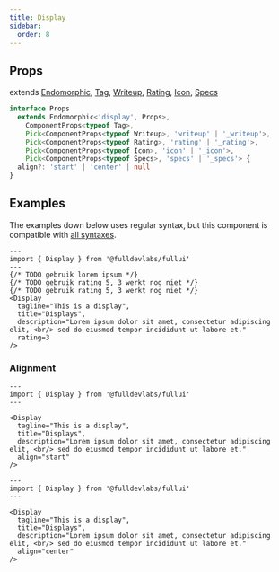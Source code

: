 ```yaml
---
title: Display
sidebar: 
  order: 8
---
```


## Props
extends [Endomorphic](/guides/components), [Tag](/components/tag), [Writeup](/components/writeup), [Rating](/components/rating), [Icon](/components/icon), [Specs](/components/specs)
```ts
interface Props
  extends Endomorphic<'display', Props>,
    ComponentProps<typeof Tag>,
    Pick<ComponentProps<typeof Writeup>, 'writeup' | '_writeup'>,
    Pick<ComponentProps<typeof Rating>, 'rating' | '_rating'>,
    Pick<ComponentProps<typeof Icon>, 'icon' | '_icon'>,
    Pick<ComponentProps<typeof Specs>, 'specs' | '_specs'> {
  align?: 'start' | 'center' | null
}
```

## Examples
The examples down below uses regular syntax, but this component is compatible with [all syntaxes](/guides/components#syntax).

```astro live
---
import { Display } from '@fulldevlabs/fullui'
---
{/* TODO gebruik lorem ipsum */}
{/* TODO gebruik rating 5, 3 werkt nog niet */}
{/* TODO gebruik rating 5, 3 werkt nog niet */}
<Display
  tagline="This is a display",
  title="Displays",
  description="Lorem ipsum dolor sit amet, consectetur adipiscing elit, <br/> sed do eiusmod tempor incididunt ut labore et."
  rating=3
/>
```
### Alignment

```astro live
---
import { Display } from '@fulldevlabs/fullui'
---

<Display
  tagline="This is a display",
  title="Displays",
  description="Lorem ipsum dolor sit amet, consectetur adipiscing elit, <br/> sed do eiusmod tempor incididunt ut labore et."
  align="start"
/>
```

```astro live
---
import { Display } from '@fulldevlabs/fullui'
---

<Display
  tagline="This is a display",
  title="Displays",
  description="Lorem ipsum dolor sit amet, consectetur adipiscing elit, <br/> sed do eiusmod tempor incididunt ut labore et."
  align="center"
/>
```